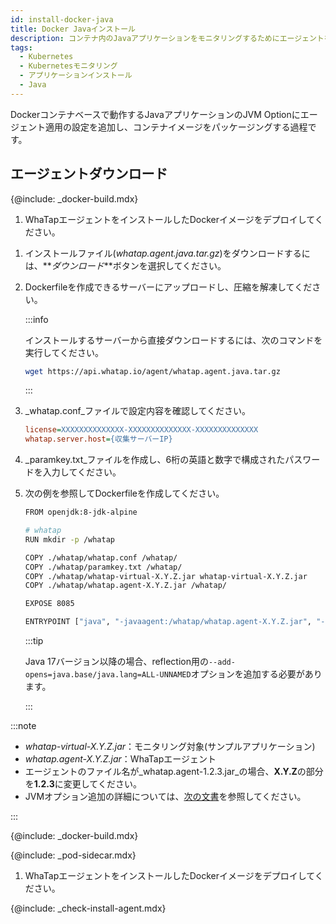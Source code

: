 ```yaml
---
id: install-docker-java
title: Docker Javaインストール
description: コンテナ内のJavaアプリケーションをモニタリングするためにエージェントをインストール段階です。
tags:
  - Kubernetes
  - Kubernetesモニタリング
  - アプリケーションインストール
  - Java
---
```



Dockerコンテナベースで動作するJavaアプリケーションのJVM Optionにエージェント適用の設定を追加し、コンテナイメージをパッケージングする過程です。

## エージェントダウンロード

<Tabs>
<TabItem value="dockerinstall" label="Docker Install" default>

{@include: _docker-build.mdx}  

1.  WhaTapエージェントをインストールしたDockerイメージをデプロイしてください。

</TabItem>
<TabItem value="direct" label="直接インストール">

1.  インストールファイル(_whatap.agent.java.tar.gz_)をダウンロードするには、**_ダウンロード_**ボタンを選択してください。

2.  Dockerfileを作成できるサーバーにアップロードし、圧縮を解凍してください。

    :::info

    インストールするサーバーから直接ダウンロードするには、次のコマンドを実行してください。

    ```bash
    wget https://api.whatap.io/agent/whatap.agent.java.tar.gz
    ```

    :::

3.  _whatap.conf_ファイルで設定内容を確認してください。

    ```ini
    license=XXXXXXXXXXXXXX-XXXXXXXXXXXXXX-XXXXXXXXXXXXXX
    whatap.server.host={収集サーバーIP}
    ```

4.  _paramkey.txt_ファイルを作成し、6桁の英語と数字で構成されたパスワードを入力してください。

5.  次の例を参照してDockerfileを作成してください。

    ```bash title='Dockerfile'
    FROM openjdk:8-jdk-alpine

    # whatap
    RUN mkdir -p /whatap

    COPY ./whatap/whatap.conf /whatap/
    COPY ./whatap/paramkey.txt /whatap/
    COPY ./whatap/whatap-virtual-X.Y.Z.jar whatap-virtual-X.Y.Z.jar
    COPY ./whatap/whatap.agent-X.Y.Z.jar /whatap/

    EXPOSE 8085

    ENTRYPOINT ["java", "-javaagent:/whatap/whatap.agent-X.Y.Z.jar", "-Dwhatap.micro.enabled=true", "-cp", "whatap-virtual-X.Y.Z.jar", "-Dwhatap.port=8085", "-Duser.timezone=Asia/Seoul", "-Dfile.encoding=UTF-8", "com.virtual.App"]
    ```

    :::tip

    Java 17バージョン以降の場合、reflection用の`--add-opens=java.base/java.lang=ALL-UNNAMED`オプションを追加する必要があります。

    :::

:::note

-   _whatap-virtual-X.Y.Z.jar_：モニタリング対象(サンプルアプリケーション)
-   _whatap.agent-X.Y.Z.jar_：WhaTapエージェント
-   エージェントのファイル名が_whatap.agent-1.2.3.jar_の場合、**X.Y.Z**の部分を**1.2.3**に変更してください。
-   JVMオプション追加の詳細については、[次の文書](https://docs.whatap.io/java/install-agent#addjvmopt)を参照してください。

:::

</TabItem>
<TabItem value='eksfargate' label='EKS Fargate'>

{@include: _docker-build.mdx}  

{@include: _pod-sidecar.mdx}

1.  WhaTapエージェントをインストールしたDockerイメージをデプロイしてください。

</TabItem>
</Tabs>

{@include: _check-install-agent.mdx} 
